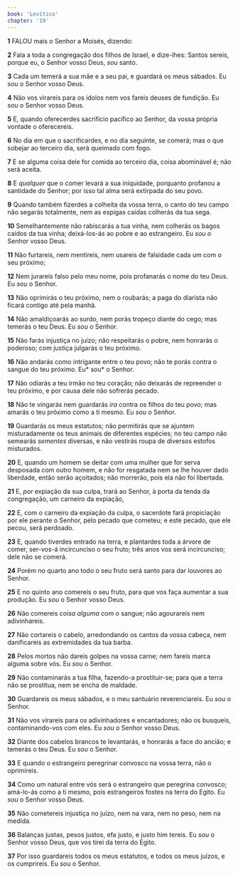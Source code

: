 ```yaml
---
book: 'Levítico'
chapter: '19'
---
```


**1** FALOU mais o Senhor a Moisés, dizendo:

**2** Fala a toda a congregação dos filhos de Israel, e dize-lhes: Santos sereis, porque eu, o Senhor vosso Deus, _sou_ santo.

**3** Cada um temerá a sua mãe e a seu pai, e guardará os meus sábados. Eu _sou_ o Senhor vosso Deus.

**4** Não vos virareis para os ídolos nem vos fareis deuses de fundição. Eu _sou_ o Senhor vosso Deus.

**5** E, quando oferecerdes sacrifício pacífico ao Senhor, da vossa própria vontade o oferecereis.

**6** No dia em que o sacrificardes, e no dia seguinte, se comerá; mas o que sobejar ao terceiro dia, será queimado com fogo.

**7** E se alguma coisa dele for comida ao terceiro dia, coisa abominável é; não será aceita.

**8** E _qualquer_ que o comer levará a sua iniquidade, porquanto profanou a santidade do Senhor; por isso tal alma será extirpada do seu povo.

**9** Quando também fizerdes a colheita da vossa terra, o canto do teu campo não segarás totalmente, nem as espigas caídas colherás da tua sega.

**10** Semelhantemente não rabiscarás a tua vinha, nem colherás os bagos caídos da tua vinha; deixá-los-ás ao pobre e ao estrangeiro. Eu _sou_ o Senhor vosso Deus.

**11** Não furtareis, nem mentireis, nem usareis de falsidade cada um com o seu próximo;

**12** Nem jurareis falso pelo meu nome, pois profanarás o nome do teu Deus. Eu _sou_ o Senhor.

**13** Não oprimirás o teu próximo, nem o roubarás; a paga do diarista não ficará contigo até pela manhã.

**14** Não amaldiçoarás ao surdo, nem porás tropeço diante do cego; mas temerás o teu Deus. Eu _sou_ o Senhor.

**15** Não farás injustiça no juízo; não respeitarás o pobre, nem honrarás o poderoso; com justiça julgarás o teu próximo.

**16** Não andarás como intrigante entre o teu povo; não te porás contra o sangue do teu próximo. Eu* sou* o Senhor.

**17** Não odiarás a teu irmão no teu coração; não deixarás de repreender o teu próximo, e por causa dele não sofrerás pecado.

**18** Não te vingarás nem guardarás _ira_ contra os filhos do teu povo; mas amarás o teu próximo como a ti mesmo. Eu _sou_ o Senhor.

**19** Guardarás os meus estatutos; não permitirás que se ajuntem misturadamente os teus animais de diferentes espécies; no teu campo não semearás _sementes_ diversas, e não vestirás roupa de diversos estofos misturados.

**20** E, quando um homem se deitar com uma mulher que for serva desposada com outro homem, e não for resgatada nem se lhe houver dado liberdade, então serão açoitados; não morrerão, pois ela não foi libertada.

**21** E, _por_ expiação da sua culpa, trará ao Senhor, à porta da tenda da congregação, um carneiro da expiação,

**22** E, com o carneiro da expiação da culpa, o sacerdote fará propiciação por ele perante o Senhor, pelo pecado que cometeu; e este pecado, que ele pecou, será perdoado.

**23** E, quando tiverdes entrado na terra, e plantardes toda a árvore de comer, ser-vos-á incircunciso o seu fruto; três anos vos será incircunciso; dele não se comerá.

**24** Porém no quarto ano todo o seu fruto será santo para dar louvores ao Senhor.

**25** E no quinto ano comereis o seu fruto, para que vos faça aumentar a sua produção. Eu _sou_ o Senhor vosso Deus.

**26** Não comereis _coisa alguma_ com o sangue; não agourareis nem adivinhareis.

**27** Não cortareis o cabelo, arredondando os cantos da vossa cabeça, nem danificareis as extremidades da tua barba.

**28** Pelos mortos não dareis golpes na vossa carne; nem fareis marca alguma sobre vós. Eu _sou_ o Senhor.

**29** Não contaminarás a tua filha, fazendo-a prostituir-se; para que a terra não se prostitua, nem se encha de maldade.

**30** Guardareis os meus sábados, e o meu santuário reverenciareis. Eu _sou_ o Senhor.

**31** Não vos virareis para os adivinhadores e encantadores; não os busqueis, contaminando-vos com eles. Eu _sou_ o Senhor vosso Deus.

**32** Diante dos cabelos brancos te levantarás, e honrarás a face do ancião; e temerás o teu Deus. Eu _sou_ o Senhor.

**33** E quando o estrangeiro peregrinar convosco na vossa terra, não o oprimireis.

**34** Como um natural entre vós será o estrangeiro que peregrina convosco; amá-lo-ás como a ti mesmo, pois estrangeiros fostes na terra do Egito. Eu _sou_ o Senhor vosso Deus.

**35** Não cometereis injustiça no juízo, nem na vara, nem no peso, nem na medida.

**36** Balanças justas, pesos justos, efa justo, e justo him tereis. Eu _sou_ o Senhor vosso Deus, que vos tirei da terra do Egito.

**37** Por isso guardareis todos os meus estatutos, e todos os meus juízos, e os cumprireis. Eu _sou_ o Senhor.
